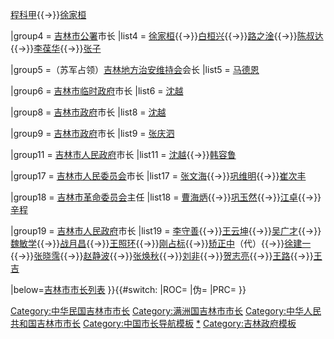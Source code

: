 {{navbox
|name   = 吉林市市长
|title  = [[吉林市]][[吉林市市长列表|市长]]
|above  = [[吉林市政府]]
|state  = {{{state|collapsed}}}
|selected = {{{1}}}
|groupstyle = text-align:left;

|group1 = {{nowrap begin}}附：{{Flagicon|ROC|1912}} [[吉林市政公所]]所长{{nowrap end}}
|list1  = [[杨毓峰]]

|group3 = 附：{{Flagicon|ROC}} 至日军占领[[吉林市政筹备处]]处长
|list3  = [[刘树春]]{{→}}[[程科甲]]{{→}}[[徐家桓]]

|group4 = {{Flagicon|Manchukuo}} [[吉林市公署]]市长
|list4   = [[徐家桓]]{{→}}[[白桓兴]]{{→}}[[路之淦]]{{→}}[[陈叔达 (满洲国)|陈叔达]]{{→}}[[李葆华 (满洲国)|李葆华]]{{→}}[[张子]]

|group5 =（苏军占领）[[吉林地方治安维持会]]会长
|list5  = [[马德恩]]

|group6 = {{Flagicon|ROC}} [[吉林市临时政府]]市长
|list6  = [[沈越]]

|group8 = {{Flagicon|ROC}} [[吉林市政府]]市长
|list8  = [[沈越]]

|group9 = {{Flagicon|ROC}} [[吉林市政府]]市长
|list9  = [[张庆泗]]

|group11 = {{nowrap begin}}{{Flagicon|ROC}}{{Flagicon|PRC}} [[吉林市人民政府]]市长{{nowrap end}}
|list11  = [[沈越]]{{→}}[[韩容鲁]]

|group17 = {{Flagicon|PRC}} [[吉林市人民委员会]]市长
|list17  = [[张文海 (1905年)|张文海]]{{→}}[[巩维明]]{{→}}[[崔次丰]]

|group18 = {{Flagicon|PRC}} [[吉林市革命委员会]]主任
|list18  = [[曹海炳]]{{→}}[[巩玉然]]{{→}}[[江卓]]{{→}}[[辛程]]

|group19 = {{Flagicon|PRC}} [[吉林市人民政府]]市长
|list19  = [[李守善]]{{→}}[[王云坤]]{{→}}[[吴广才]]{{→}}[[魏敏学]]{{→}}[[战月昌]]{{→}}[[王照环]]{{→}}[[刚占标]]{{→}}[[矫正中]]（代）{{→}}[[徐建一]]{{→}}[[张晓霈]]{{→}}[[赵静波]]{{→}}[[张焕秋]]{{→}}[[刘非 (1969年)|刘非]]{{→}}[[贺志亮]]{{→}}[[王路 (1972年)|王路]]{{→}}[[王吉 (1972年)|王吉]]

|below=[[吉林市市长列表]]
}}{{#switch:{{{1}}}
|ROC=[[Category:中华民国吉林市市长]]
|伪=[[Category:满洲国吉林市市长]]
|PRC=[[Category:中华人民共和国吉林市市长]]
}}<noinclude>   
[[Category:中国市长导航模板]]
[[Category:吉林市市长|*]]
[[Category:吉林政府模板]]
</noinclude>